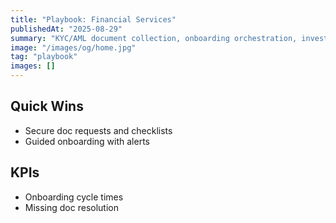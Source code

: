 ```yaml
---
title: "Playbook: Financial Services"
publishedAt: "2025-08-29"
summary: "KYC/AML document collection, onboarding orchestration, investor reporting."
image: "/images/og/home.jpg"
tag: "playbook"
images: []
---
```


## Quick Wins

- Secure doc requests and checklists
- Guided onboarding with alerts

## KPIs

- Onboarding cycle times
- Missing doc resolution

<FunnelCTA label="Get Financial Services Playbook" href="/playbooks/legal" funnel="cta" />

